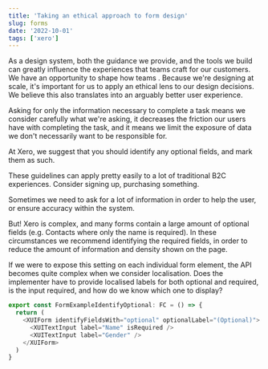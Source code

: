 ```yaml
---
title: 'Taking an ethical approach to form design'
slug: forms
date: '2022-10-01'
tags: ['xero']
---
```


As a design system, both the guidance we provide, and the tools we build can greatly influence the experiences that teams craft for our customers. We have an opportunity to shape how teams
. Because we're designing at scale, it's important for us to apply an ethical lens to our design decisions. We believe this also translates into an arguably better user experience.

Asking for only the information necessary to complete a task means we consider carefully what we're asking, it decreases the friction our users have with completing the task, and it means we limit the exposure of data we don't necessarily want to be responsible for.

At Xero, we suggest that you should identify any optional fields, and mark them as such.

These guidelines can apply pretty easily to a lot of traditional B2C experiences. Consider signing up, purchasing something.

Sometimes we need to ask for a lot of information in order to help the user, or ensure accuracy within the system.

But! Xero is complex, and many forms contain a large amount of optional fields (e.g. Contacts where only the name is required). In these circumstances we recommend identifying the required fields, in order to reduce the amount of information and density shown on the page.

If we were to expose this setting on each individual form element, the API becomes quite complex when we consider localisation. Does the implementer have to provide localised labels for both optional and required, is the input required, and how do we know which one to display?

```js
export const FormExampleIdentifyOptional: FC = () => {
  return (
    <XUIForm identifyFieldsWith="optional" optionalLabel="(Optional)">
      <XUITextInput label="Name" isRequired />
      <XUITextInput label="Gender" />
    </XUIForm>
  )
}
```
